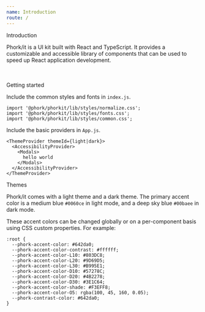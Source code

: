 ```yaml
---
name: Introduction
route: /
---
```



<Rhythm grouped mb={14} mt={12}>
  <Introduction />
</Rhythm>

<Typography size="6xlarge" weight="light">
  Introduction
</Typography>
<Rhythm mb={4} mt={1}>
  <Divider />
</Rhythm>

Phork/it is a UI kit built with React and TypeScript. It provides a customizable and accessible library of components that can be used to speed up React application development.

<br />
<br />

<Typography size="6xlarge" weight="light">
  Getting started
</Typography>
<Rhythm mb={4} mt={1}>
  <Divider />
</Rhythm>

Include the common styles and fonts in `index.js`.

```
import '@phork/phorkit/lib/styles/normalize.css';
import '@phork/phorkit/lib/styles/fonts.css';
import '@phork/phorkit/lib/styles/common.css';
```

Include the basic providers in `App.js`.

```
<ThemeProvider themeId={light|dark}>
  <AccessibilityProvider>
    <Modals>
      hello world
    </Modals>
  </AccessibilityProvider>
</ThemeProvider>
```

<Typography size="6xlarge" weight="light">
  Themes
</Typography>
<Rhythm mb={4} mt={1}>
  <Divider />
</Rhythm>

Phork/it comes with a light theme and a dark theme. The primary accent color is a medium blue `#0060ce` in light mode, and a deep sky blue `#00baee` in dark mode.

These accent colors can be changed globally or on a per-component basis using CSS custom properties. For example:

```
:root {
  --phork-accent-color: #642da0;
  --phork-accent-color-contrast: #ffffff;
  --phork-accent-color-L10: #803DC8;
  --phork-accent-color-L20: #9D69D5;
  --phork-accent-color-L30: #B995E1;
  --phork-accent-color-D10: #57278C;
  --phork-accent-color-D20: #4B2278;
  --phork-accent-color-D30: #3E1C64;
  --phork-accent-color-shade: #F3EFF8;
  --phork-accent-color-O5: rgba(100, 45, 160, 0.05);
  --phork-contrast-color: #642da0;
}
```

